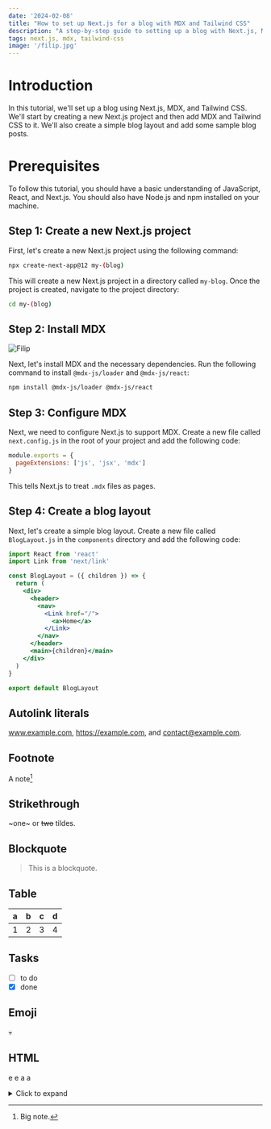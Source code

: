 ```yaml
---
date: '2024-02-08'
title: "How to set up Next.js for a blog with MDX and Tailwind CSS"
description: "A step-by-step guide to setting up a blog with Next.js, MDX, and Tailwind CSS."
tags: next.js, mdx, tailwind-css
image: '/filip.jpg'
---
```


# Introduction

In this tutorial, we'll set up a blog using Next.js, MDX, and Tailwind CSS. We'll start by creating a new Next.js project and then add MDX and Tailwind CSS to it. We'll also create a simple blog layout and add some sample blog posts.

# Prerequisites

To follow this tutorial, you should have a basic understanding of JavaScript, React, and Next.js. You should also have Node.js and npm installed on your machine.

## Step 1: Create a new Next.js project

First, let's create a new Next.js project using the following command:

```bash
npx create-next-app@12 my-(blog)
```

This will create a new Next.js project in a directory called `my-blog`. Once the project is created, navigate to the project directory:

```bash
cd my-(blog)
```

## Step 2: Install MDX

![Filip](/filip.jpg)

Next, let's install MDX and the necessary dependencies. Run the following command to install `@mdx-js/loader` and `@mdx-js/react`:

```bash
npm install @mdx-js/loader @mdx-js/react
```

## Step 3: Configure MDX

Next, we need to configure Next.js to support MDX. Create a new file called `next.config.js` in the root of your project and add the following code:

```javascript
module.exports = {
  pageExtensions: ['js', 'jsx', 'mdx']
}
```

This tells Next.js to treat `.mdx` files as pages.

## Step 4: Create a blog layout

Next, let's create a simple blog layout. Create a new file called `BlogLayout.js` in the `components` directory and add the following code:

```jsx
import React from 'react'
import Link from 'next/link'

const BlogLayout = ({ children }) => {
  return (
    <div>
      <header>
        <nav>
          <Link href="/">
            <a>Home</a>
          </Link>
        </nav>
      </header>
      <main>{children}</main>
    </div>
  )
}

export default BlogLayout
```

## Autolink literals

www.example.com, https://example.com, and contact@example.com.

## Footnote

A note[^1]

## Strikethrough

~one~ or ~~two~~ tildes.

## Blockquote

> This is a blockquote.

## Table

| a | b  |  c |  d  |
|---|----|----|-----|
| 1 | 2  |  3 |  4  |

## Tasks

* [ ] to do
* [x] done

## Emoji
💀

## HTML

<Note variant="note">e</Note>
<Note variant="warning">e</Note>
<Note variant="danger">a</Note>
<Note variant="success">a</Note>

<details>
  <summary>Click to expand</summary>
  <p>Hidden content</p>
</details>

<Tweet id="1457032789883187201" />

[^1]: Big note.